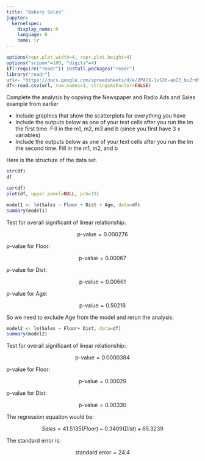 ```yaml
---
title: "Bakery Sales"
jupyter:
  kernelspec:
    display_name: R
    language: R
    name: ir
---
```


```r
options(repr.plot.width=4, repr.plot.height=4)
options("scipen"=100, "digits"=4)
if(!require("readr")) install.packages("readr")
library("readr")
url<- "https://docs.google.com/spreadsheets/d/e/2PACX-1vS3t-anI3_buZrdM_AnbXT9HUssfzBbiC9on_3C4G5gZMQay3sbZ3SwEHKyTIZaer4J96DZoBZdvl_i/pub?gid=0&single=true&output=csv"
df<-read.csv(url, row.names=1, stringsAsFactor=FALSE)
```

Complete the analysis by copying the Newspaper and Radio Ads and Sales example from earlier

- Include graphics that show the scatterplots for everything you have
- Include the outputs below as one of your text cells after you run the lm the first time. Fill in the m1, m2, m3 and b (since you first have 3 x variables)
- Include the outputs below as one of your text cells after you run the lm the second time. Fill in the m1, m2, and b

Here is the structure of the data set.

```r
str(df)
df
```

```r
cor(df)
plot(df, upper.panel=NULL, pch=19)
```

```r
model1 <- lm(Sales ~ Floor + Dist + Age, data=df)
summary(model1)
```

Test for overall significant of linear relationship:

$$ \text{p-value} = 0.000276 $$

p-value for Floor:

$$ \text{p-value} = 0.00067 $$

p-value for Dist:

$$ \text{p-value} = 0.00661 $$

p-value for Age:

$$ \text{p-value} = 0.50218 $$

So we need to exclude Age from the model and rerun the analysis:

```r
model2 <- lm(Sales ~ Floor+ Dist, data=df)
summary(model2)
```

Test for overall significant of linear relationship:

$$ \text{p-value} = 0.0000384 $$

p-value for Floor:

$$ \text{p-value} = 0.00029 $$ 

p-value for Dist:

$$ \text{p-value} = 0.00330 $$ 

The regression equation would be:

$$ Sales = 41.5135(Floor) -0.3409(Dist) + 65.3239 $$   
    
The standard error is:

$$ \text{standard error} = 24.4 $$ 


